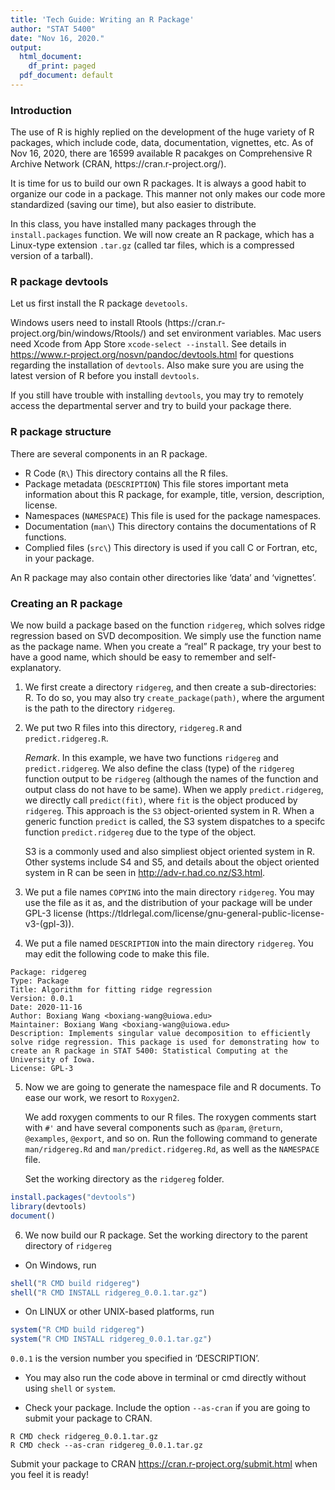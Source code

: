 ```yaml
---
title: 'Tech Guide: Writing an R Package'
author: "STAT 5400"
date: "Nov 16, 2020."
output:
  html_document:
    df_print: paged
  pdf_document: default
---
```


### Introduction
The use of R is highly replied on the development of the huge variety of R packages, which include code, data, documentation, vignettes, etc. As of Nov 16, 2020, there are 16599 available R pacakges on Comprehensive R Archive Network (CRAN, https://cran.r-project.org/). 

It is time for us to build our own R packages. It is always a good habit to organize our code in a package. This manner not only makes our code more standardized (saving our time), but also easier to distribute. 

In this class, you have installed many packages through the `install.packages` function. We will now create an R package, which has a Linux-type extension `.tar.gz` (called tar files, which is a compressed version of a tarball). 

### R package devtools
Let us first install the R package `devetools`. 

Windows users need to install Rtools (https://cran.r-project.org/bin/windows/Rtools/) and set environment variables. Mac users need Xcode from App Store `xcode-select --install`. See details in <https://www.r-project.org/nosvn/pandoc/devtools.html> for questions regarding the installation of `devtools`. Also make sure you are using the latest version of R before you install `devtools`.

If you still have trouble with installing `devtools`, you may try to remotely access the departmental server and try to build your package there.

### R package structure
There are several components in an R package.

* R Code (`R\`) This directory contains all the R files.
* Package metadata (`DESCRIPTION`) This file stores important meta information about this R package, for example, title, version, description, license. 
* Namespaces (`NAMESPACE`) This file is used for the package namespaces. 
* Documentation (`man\`) This directory contains the documentations of R functions.
* Complied files (`src\`) This directory is used if you call C or Fortran, etc, in your package. 

An R package may also contain other directories like 'data' and 'vignettes'. 

### Creating an R package
We now build a package based on the function `ridgereg`, which solves ridge regression based on SVD decomposition. We simply use the function name as the package name. When you create a "real" R package, try your best to have a good name, which should be easy to remember and self-explanatory.

1. We first create a directory `ridgereg`, and then create a sub-directories: R. To do so, you may also try `create_package(path)`, where the argument is the path to the directory `ridgereg`.

2. We put two R files into this directory, `ridgereg.R` and `predict.ridgereg.R`.

    *Remark*. In this example, we have two functions `ridgereg` and `predict.ridgereg`. We also define the class (type) of the `ridgereg` function output to be `ridgereg` (although the names of the function and output class do not have to be same). When we apply `predict.ridgereg`, we directly call `predict(fit)`, where `fit` is the object produced by `ridgereg`. This approach is the `S3` object-oriented system in R. When a generic function `predict` is called, the S3 system dispatches to a specifc function `predict.ridgereg` due to the type of the object. 

    S3 is a commonly used and also simpliest object oriented system in R. Other systems include S4 and S5, and details about the object oriented system in R can be seen in <http://adv-r.had.co.nz/S3.html>.
  

3. We put a file names `COPYING` into the main directory `ridgereg`. You may use the file as it as, and the distribution of your package will be under GPL-3 license (https://tldrlegal.com/license/gnu-general-public-license-v3-(gpl-3)).

4. We put a file named `DESCRIPTION` into the main directory `ridgereg`. You may edit the following code to make this file.

```
Package: ridgereg
Type: Package
Title: Algorithm for fitting ridge regression
Version: 0.0.1
Date: 2020-11-16
Author: Boxiang Wang <boxiang-wang@uiowa.edu>
Maintainer: Boxiang Wang <boxiang-wang@uiowa.edu>
Description: Implements singular value decomposition to efficiently solve ridge regression. This package is used for demonstrating how to create an R package in STAT 5400: Statistical Computing at the University of Iowa.
License: GPL-3
```

5. Now we are going to generate the namespace file and R documents. To ease our work, we resort to `Roxygen2`. 

    We add roxygen comments to our R files. The roxygen comments start with `#'` and have several components such as `@param`, `@return`, `@examples`, `@export`, and so on. Run the following command to generate `man/ridgereg.Rd` and `man/predict.ridgereg.Rd`, as well as the `NAMESPACE` file.

    Set the working directory as the `ridgereg` folder.

```r
install.packages("devtools")
library(devtools)
document()
```

6. We now build our R package. Set the working directory to the parent directory of `ridgereg` 

* On Windows, run
```r
shell("R CMD build ridgereg")
shell("R CMD INSTALL ridgereg_0.0.1.tar.gz")
```
    
* On LINUX or other UNIX-based platforms, run
    
```r
system("R CMD build ridgereg")
system("R CMD INSTALL ridgereg_0.0.1.tar.gz")
```
   
`0.0.1` is the version number you specified in 'DESCRIPTION'.   
   
* You may also run the code above in terminal or cmd directly without using `shell` or `system`.
    
* Check your package. Include the option `--as-cran` if you are going to submit your package to CRAN.
```
R CMD check ridgereg_0.0.1.tar.gz
R CMD check --as-cran ridgereg_0.0.1.tar.gz
```

Submit your package to CRAN <https://cran.r-project.org/submit.html> when you feel it is ready!
